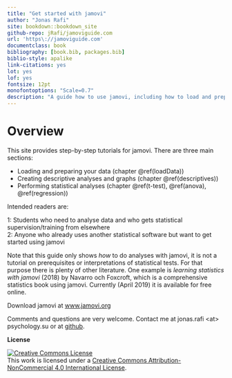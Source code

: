 ```yaml
--- 
title: "Get started with jamovi"
author: "Jonas Rafi"
site: bookdown::bookdown_site
github-repo: jRafi/jamoviguide.com
url: 'https\://jamoviguide.com'
documentclass: book
bibliography: [book.bib, packages.bib]
biblio-style: apalike
link-citations: yes
lot: yes
lof: yes
fontsize: 12pt
monofontoptions: "Scale=0.7"
description: "A guide how to use jamovi, including how to load and prepare data, how to create graphs and descriptive analyses, and how to conduct t-test, ANOVA and regression in jamovi."
---
```


# Overview {-}



This site provides step-by-step tutorials for jamovi. There are three main sections:

* Loading and preparing your data (chapter \@ref(loadData))
* Creating descriptive analyses and graphs (chapter \@ref(descriptives))
* Performing statistical analyses (chapter \@ref(t-test), \@ref(anova), \@ref(regression))


Intended readers are: 

1: Students who need to analyse data and who gets statistical supervision/training from elsewhere  
2: Anyone who already uses another statistical software but want to get started using jamovi  


Note that this guide only shows *how* to do analyses with jamovi, it is not a tutorial on prerequisites or interpretations of statistical tests. For that purpose there is plenty of other literature. One example is *learning statistics with jamovi* (2018) by Navarro och Foxcroft, which is a comprehensive statistics book using jamovi. Currently (April 2019) it is available for free online.


Download jamovi at [www.jamovi.org](https://www.jamovi.org)

Comments and questions are very welcome. Contact me at jonas.rafi \<at\> psychology.su or at [github](https://github.com/jRafi/jamoviguide.com).  


__License__

<a rel="license" href="http://creativecommons.org/licenses/by-nc/4.0/"><img alt="Creative Commons License" style="border-width:0" src="https://i.creativecommons.org/l/by-nc/4.0/88x31.png" /></a><br />This work is licensed under a <a rel="license" href="http://creativecommons.org/licenses/by-nc/4.0/">Creative Commons Attribution-NonCommercial 4.0 International License</a>.